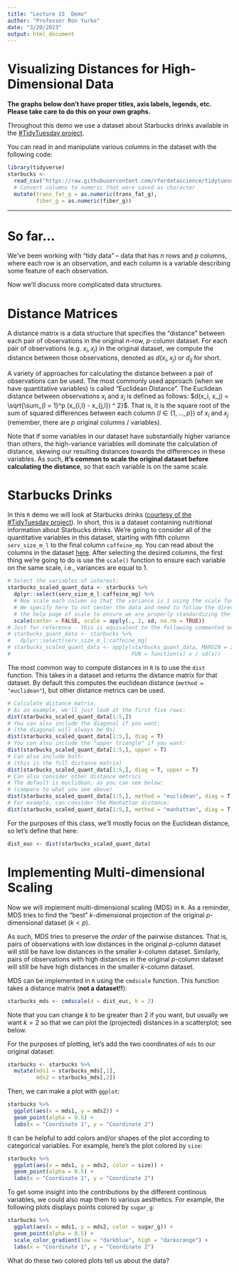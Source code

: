 ```yaml
---
title: "Lecture 15  Demo"
author: "Professor Ron Yurko"
date: "3/20/2023"
output: html_document
---
```



#  Visualizing Distances for High-Dimensional Data

**The graphs below don't have proper titles, axis labels, legends, etc.  Please take care to do this on your own graphs.**

Throughout this demo we use a dataset about Starbucks drinks available in the [#TidyTuesday project](https://github.com/rfordatascience/tidytuesday/blob/master/data/2021/2021-12-21/readme.md).

You can read in and manipulate various columns in the dataset with the following code:

```r
library(tidyverse)
starbucks <- 
  read_csv("https://raw.githubusercontent.com/rfordatascience/tidytuesday/master/data/2021/2021-12-21/starbucks.csv") %>%
  # Convert columns to numeric that were saved as character
  mutate(trans_fat_g = as.numeric(trans_fat_g),
         fiber_g = as.numeric(fiber_g))
```


***

#  So far...

We've been working with "tidy data" -- data that has $n$ rows and $p$ columns, where each row is an observation, and each column is a variable describing some feature of each observation.  

Now we'll discuss more complicated data structures.


#  Distance Matrices

A distance matrix is a data structure that specifies the "distance" between each pair of observations in the original $n$-row, $p$-column dataset.  For each pair of observations (e.g. $x_i, x_j$) in the original dataset, we compute the distance between those observations, denoted as $d(x_i, x_j)$ or $d_{ij}$ for short.

A variety of approaches for calculating the distance between a pair of observations can be used. The most commonly used approach (when we have quantitative variables) is called "Euclidean Distance".  The Euclidean distance between observations $x_i$ and $x_j$ is defined as follows:  $d(x_i, x_j) = \sqrt{\sum_{l = 1}^p (x_{i,l} - x_{j,l}) ^ 2}$.  That is, it is the square root of the sum of squared differences between each column ($l \in \{1, ..., p\}$) of $x_i$ and $x_j$ (remember, there are $p$ original columns / variables).

Note that if some variables in our dataset have substantially higher variance than others, the high-variance variables will dominate the calculation of distance, skewing our resulting distances towards the differences in these variables. As such, __it's common to scale the original dataset before calculating the distance__, so that each variable is on the same scale.

# Starbucks Drinks

In this `R` demo we will look at Starbucks drinks ([courtesy of the #TidyTuesday project](https://github.com/rfordatascience/tidytuesday/blob/master/data/2021/2021-12-21/readme.md)). In short, this is a dataset containing nutritional information about Starbucks drinks. We're going to consider all of the quantitative variables in this dataset, starting with fifth column `serv_size_m_l` to the final column `caffeine_mg`. You can read about the columns in the dataset [here](https://github.com/rfordatascience/tidytuesday/blob/master/data/2021/2021-12-21/readme.md). After selecting the desired columns, the first thing we're going to do is use the `scale()` function to ensure each variable on the same scale, i.e., variances are equal to 1.


```r
# Select the variables of interest:
starbucks_scaled_quant_data <- starbucks %>%
  dplyr::select(serv_size_m_l:caffeine_mg) %>%
  # Now scale each column so that the variance is 1 using the scale function:
  # We specify here to not center the data and need to follow the directions in
  # the help page of scale to ensure we are properly standardizing the variance
  scale(center = FALSE, scale = apply(., 2, sd, na.rm = TRUE))
# Just for reference - this is equivalent to the following commented out code:
# starbucks_quant_data <- starbucks %>%
#   dplyr::select(serv_size_m_l:caffeine_mg)
# starbucks_scaled_quant_data <- apply(starbucks_quant_data, MARGIN = 2,
#                                      FUN = function(x) x / sd(x))
```

The most common way to compute distances in `R` is to use the `dist` function. This takes in a dataset and returns the distance matrix for that dataset. By default this computes the euclidean distance (`method = "euclidean"`), but other distance metrics can be used.

```r
# Calculate distance matrix.
# As an example, we'll just look at the first five rows:
dist(starbucks_scaled_quant_data[1:5,])
# You can also include the diagonal if you want:
# (the diagonal will always be 0s)
dist(starbucks_scaled_quant_data[1:5,], diag = T)
# You can also include the "upper triangle" if you want:
dist(starbucks_scaled_quant_data[1:5,], upper = T)
# Can also include both:
# (this is the full distance matrix)
dist(starbucks_scaled_quant_data[1:5,], diag = T, upper = T)
# Can also consider other distance metrics
# The default is euclidean, as you can see below:
# (compare to what you see above)
dist(starbucks_scaled_quant_data[1:5,], method = "euclidean", diag = T, upper = T)
# For example, can consider the Manhattan distance:
dist(starbucks_scaled_quant_data[1:5,], method = "manhattan", diag = T, upper = T)
```

For the purposes of this class, we'll mostly focus on the Euclidean distance, so let's define that here:

```r
dist_euc <- dist(starbucks_scaled_quant_data)
```

# Implementing Multi-dimensional Scaling

Now we will implement multi-dimensional scaling (MDS) in `R`. As a reminder, MDS tries to find the "best" $k$-dimensional projection of the original $p$-dimensional dataset ($k < p$).  

As such, MDS tries to preserve the _order_ of the pairwise distances. That is, pairs of observations with low distances in the original $p$-column dataset will still be have low distances in the smaller $k$-column dataset.  Similarly, pairs of observations with high distances in the original $p$-column dataset will still be have high distances in the smaller $k$-column dataset.

MDS can be implemented in `R` using the `cmdscale` function. This function takes a distance matrix (**not a dataset!!**):

```r
starbucks_mds <- cmdscale(d = dist_euc, k = 2)
```

Note that you can change $k$ to be greater than 2 if you want, but usually we want $k = 2$ so that we can plot the (projected) distances in a scatterplot; see below.

For the purposes of plotting, let's add the two coordinates of `mds` to our original dataset:

```r
starbucks <- starbucks %>%
  mutate(mds1 = starbucks_mds[,1],
         mds2 = starbucks_mds[,2])
```

Then, we can make a plot with `ggplot`:

```r
starbucks %>%
  ggplot(aes(x = mds1, y = mds2)) +
  geom_point(alpha = 0.5) +
  labs(x = "Coordinate 1", y = "Coordinate 2")
```

It can be helpful to add colors and/or shapes of the plot according to categorical variables. For example, here's the plot colored by `size`:

```r
starbucks %>%
  ggplot(aes(x = mds1, y = mds2, color = size)) +
  geom_point(alpha = 0.5) +
  labs(x = "Coordinate 1", y = "Coordinate 2")
```

To get some insight into the _contributions_ by the different continous variables, we could also map them to various aesthetics. For example, the following plots displays points colored by `sugar_g`:

```r
starbucks %>%
  ggplot(aes(x = mds1, y = mds2, color = sugar_g)) +
  geom_point(alpha = 0.5) +
  scale_color_gradient(low = "darkblue", high = "darkorange") +
  labs(x = "Coordinate 1", y = "Coordinate 2")
```

What do these two colored plots tell us about the data? 